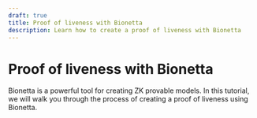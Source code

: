 ```yaml
---
draft: true
title: Proof of liveness with Bionetta
description: Learn how to create a proof of liveness with Bionetta
---
```



# Proof of liveness with Bionetta
Bionetta is a powerful tool for creating ZK provable models. In this tutorial, we will walk you through the process of creating a proof of liveness using Bionetta.
